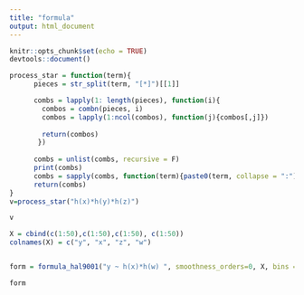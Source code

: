 ```yaml
---
title: "formula"
output: html_document
---
```


```r
knitr::opts_chunk$set(echo = TRUE)
devtools::document()
```

```r
process_star = function(term){
      pieces = str_split(term, "[*]")[[1]]

      combs = lapply(1: length(pieces), function(i){
        combos = combn(pieces, i)
        combos = lapply(1:ncol(combos), function(j){combos[,j]})
        
        return(combos)
       })
      
      combs = unlist(combs, recursive = F)
      print(combs)
      combs = sapply(combs, function(term){paste0(term, collapse = ":")})
      return(combs)
}
v=process_star("h(x)*h(y)*h(z)")

v
```

```r

X = cbind(c(1:50),c(1:50),c(1:50), c(1:50))
colnames(X) = c("y", "x", "z", "w")


form = formula_hal9001("y ~ h(x)*h(w) ", smoothness_orders=0, X, bins = 4, exclusive_dot = F, generate_lower_degrees = F)

form
```



